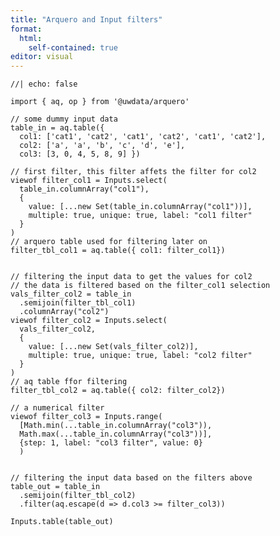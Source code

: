 ```yaml
---
title: "Arquero and Input filters"
format:
  html:
    self-contained: true
editor: visual
---
```


```ojs
//| echo: false

import { aq, op } from '@uwdata/arquero'

// some dummy input data
table_in = aq.table({
  col1: ['cat1', 'cat2', 'cat1', 'cat2', 'cat1', 'cat2'],
  col2: ['a', 'a', 'b', 'c', 'd', 'e'],
  col3: [3, 0, 4, 5, 8, 9] })

// first filter, this filter affets the filter for col2
viewof filter_col1 = Inputs.select(
  table_in.columnArray("col1"),
  {
    value: [...new Set(table_in.columnArray("col1"))],
    multiple: true, unique: true, label: "col1 filter"
  }
)
// arquero table used for filtering later on
filter_tbl_col1 = aq.table({ col1: filter_col1})


// filtering the input data to get the values for col2
// the data is filtered based on the filter_col1 selection
vals_filter_col2 = table_in
  .semijoin(filter_tbl_col1)
  .columnArray("col2")
viewof filter_col2 = Inputs.select(
  vals_filter_col2,
  {
    value: [...new Set(vals_filter_col2)],
    multiple: true, unique: true, label: "col2 filter"
  }
)
// aq table ffor filtering
filter_tbl_col2 = aq.table({ col2: filter_col2})

// a numerical filter
viewof filter_col3 = Inputs.range(
  [Math.min(...table_in.columnArray("col3")),
  Math.max(...table_in.columnArray("col3"))],
  {step: 1, label: "col3 filter", value: 0}
  )


// filtering the input data based on the filters above
table_out = table_in
  .semijoin(filter_tbl_col2)
  .filter(aq.escape(d => d.col3 >= filter_col3))
  
Inputs.table(table_out)

```
